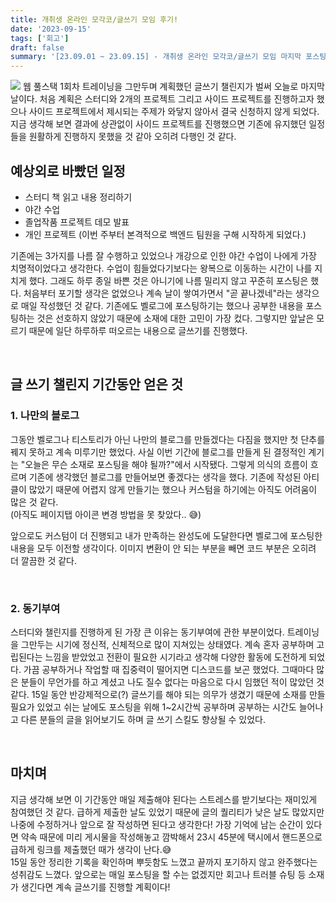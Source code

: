 ```yaml
---
title: 개취생 온라인 모각코/글쓰기 모임 후기!
date: '2023-09-15'
tags: ['회고']
draft: false
summary: '[23.09.01 ~ 23.09.15] - 개취생 온라인 모각코/글쓰기 모임 마지막 포스팅'
---
```


![](https://velog.velcdn.com/images/mintmin0320/post/32993ff6-8b5f-4820-a62a-5458b79c091b/image.png)
웹 풀스택 1회차 트레이닝을 그만두며 계획했던 글쓰기 챌린지가 벌써 오늘로 마지막 날이다. 처음 계획은 스터디와 2개의 프로젝트 그리고 사이드 프로젝트를 진행하고자 했으나 사이드 프로젝트에서 제시되는 주제가 와닿지 않아서 결국 신청하지 않게 되었다. 지금 생각해 보면 결과에 상관없이 사이드 프로젝트를 진행했으면 기존에 유지했던 일정들을 원활하게 진행하지 못했을 것 같아 오히려 다행인 것 같다. 

## 예상외로 바빴던 일정
- 스터디 책 읽고 내용 정리하기
- 야간 수업
- 졸업작품 프로젝트 데모 발표
- 개인 프로젝트 (이번 주부터 본격적으로 백엔드 팀원을 구해 시작하게 되었다.)

기존에는 3가지를 나름 잘 수행하고 있었으나 개강으로 인한 야간 수업이 나에게 가장 치명적이었다고 생각한다. 수업이 힘들었다기보다는 왕복으로 이동하는 시간이 나를 지치게 했다.
그래도 하루 종일 바쁜 것은 아니기에 나름 밀리지 않고 꾸준히 포스팅은 했다. 처음부터 포기할 생각은 없었으나 계속 날이 쌓여가면서 "곧 끝나겠네"라는 생각으로 매일 작성했던 것 같다.
기존에도 벨로그에 포스팅하기는 했으나 공부한 내용을 포스팅하는 것은 선호하지 않았기 때문에 소재에 대한 고민이 가장 컸다. 그렇지만 앞날은 모르기 때문에 일단 하루하루 떠오르는 내용으로 글쓰기를 진행했다.

<br/>

## 글 쓰기 챌린지 기간동안 얻은 것
### 1. 나만의 블로그 <br/>
그동안 벨로그나 티스토리가 아닌 나만의 블로그를 만들겠다는 다짐을 했지만 첫 단추를 꿰지 못하고 계속 미루기만 했었다. 사실 이번 기간에 블로그를 만들게 된 결정적인 계기는 "오늘은 무슨 소재로 포스팅을 해야 될까?"에서 시작됐다. 그렇게 의식의 흐름이 흐르며 기존에 생각했던 블로그를 만들어보면 좋겠다는 생각을 했다. 기존에 작성된 아티클이 많았기 때문에 어렵지 않게 만들기는 했으나 커스텀을 하기에는 아직도 어려움이 많은 것 같다.<br/>
(아직도 페이지탭 아이콘 변경 방법을 못 찾았다.. 😅)

앞으로도 커스텀이 더 진행되고 내가 만족하는 완성도에 도달한다면 벨로그에 포스팅한 내용을 모두 이전할 생각이다. 이미지 변환이 안 되는 부분을 빼면 코드 부분은 오히려 더 깔끔한 것 같다. 

<br/>

### 2. 동기부여
스터디와 챌린지를 진행하게 된 가장 큰 이유는 동기부여에 관한 부분이었다. 트레이닝을 그만두는 시기에 정신적, 신체적으로 많이 지쳐있는 상태였다. 계속 혼자 공부하며 고립된다는 느낌을 받았었고 전환이 필요한 시기라고 생각해 다양한 활동에 도전하게 되었다. 가끔 공부하거나 작업할 때 집중력이 떨어지면 디스코드를 보곤 했었다. 그때마다 많은 분들이 무언가를 하고 계셨고 나도 질수 없다는 마음으로 다시 임했던 적이 많았던 것 같다. 
15일 동안 반강제적으로(?) 글쓰기를 해야 되는 의무가 생겼기 때문에 소재를 만들 필요가 있었고 쉬는 날에도 포스팅을 위해 1~2시간씩 공부하며 공부하는 시간도 늘어나고 다른 분들의 글을 읽어보기도 하며 글 쓰기 스킬도 향상될 수 있었다.

<br/>

## 마치며
지금 생각해 보면 이 기간동안 매일 제출해야 된다는 스트레스를 받기보다는 재미있게 참여했던 것 같다. 급하게 제출한 날도 있었기 때문에 글의 퀄리티가 낮은 날도 많았지만 나중에 수정하거나 앞으로 잘 작성하면 된다고 생각한다! 가장 기억에 남는 순간이 있다면 약속 때문에 미리 게시물을 작성해놓고 깜박해서 23시 45분에 택시에서 핸드폰으로 급하게 링크를 제출했던 때가 생각이 난다.😅 <br/>
15일 동안 정리한 기록을 확인하며 뿌듯함도 느꼈고 끝까지 포기하지 않고 완주했다는 성취감도 느꼈다. 앞으로는 매일 포스팅을 할 수는 없겠지만 회고나 트러블 슈팅 등 소재가 생긴다면 계속 글쓰기를 진행할 계획이다! 
